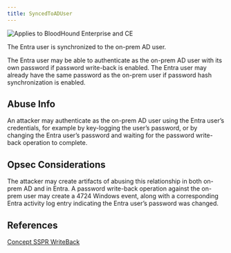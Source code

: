 ---
title: SyncedToADUser
---

<img noZoom src="/assets/enterprise-AND-community-edition-pill-tag.svg" alt="Applies to BloodHound Enterprise and CE"/>


The Entra user is synchronized to the on-prem AD user.

The Entra user may be able to authenticate as the on-prem AD user with its own password if password write-back is enabled. The Entra user may already have the same password as the on-prem user if password hash synchronization is enabled.

Abuse Info
----------

An attacker may authenticate as the on-prem AD user using the Entra user’s credentials, for example by key-logging the user’s password, or by changing the Entra user’s password and waiting for the password write-back operation to complete.

Opsec Considerations
--------------------

The attacker may create artifacts of abusing this relationship in both on-prem AD and in Entra. A password write-back operation against the on-prem user may create a 4724 Windows event, along with a corresponding Entra activity log entry indicating the Entra user’s password was changed.

References
----------

[Concept SSPR WriteBack](https://learn.microsoft.com/en-us/entra/identity/authentication/concept-sspr-writeback)

